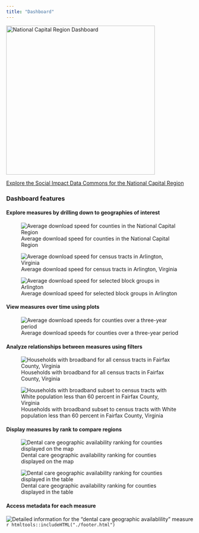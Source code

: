 ```yaml
---
title: "Dashboard"
---
```


[![National Capital Region Dashboard](img/dashboard-ncrlogo.png){width=400px}](https://uva-bi-sdad.github.io/capital_region)

[Explore the Social Impact Data Commons for the National Capital Region](https://uva-bi-sdad.github.io/capital_region/?shape_type=tract&selected_variable=avg_down_using_devices)

### Dashboard features
#### Explore measures by drilling down to geographies of interest

![Average download speed for counties in the National Capital Region](img/dashboard-zoom0.png)

![Average download speed for census tracts in Arlington, Virginia](img/dashboard-zoom1.png)

![Average download speed for selected block groups in Arlington](img/dashboard-zoom2.png)

#### View measures over time using plots

![Average download speeds for counties over a three-year period](img/dashboard-time.png)

#### Analyze relationships between measures using filters

![Households with broadband for all census tracts in Fairfax County, Virginia](img/dashboard-overall.png)

![Households with broadband subset to census tracts with White population less than 60 percent in Fairfax County, Virginia](img/dashboard-nonwhite.png)

#### Display measures by rank to compare regions

![Dental care geographic availability ranking for counties displayed on the map](img/dashboard-rank.png)



![Dental care geographic availability ranking for counties displayed in the table](img/dashboard-ranktable.png)

#### Access metadata for each measure

![Detailed information for the "dental care geographic availablility" measure](img/dashboard-info.png)
`r htmltools::includeHTML("./footer.html")`
